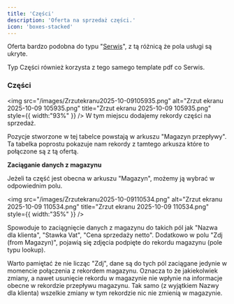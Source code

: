 ```yaml
---
title: 'Części'
description: 'Oferta na sprzedaż części.'
icon: 'boxes-stacked'
---
```


Oferta bardzo podobna do typu "[Serwis](/interfejsy/oferty/serwis)", z tą różnicą że pola usługi są ukryte.

Typ Części również korzysta z tego samego template pdf co Serwis.  

### Części

<img
  src="/images/Zrzutekranu2025-10-09105935.png"
  alt="Zrzut ekranu 2025-10-09 105935.png"
  title="Zrzut ekranu 2025-10-09 105935.png"
  style={{ width:"93%" }}
/>
W tym miejscu dodajemy rekordy części na sprzedaż.

Pozycje stworzone w tej tabelce powstają w arkuszu "Magazyn przepływy". Ta tabelka poprostu pokazuje nam rekordy z tamtego arkusza które to połączone są z tą ofertą.

**Zaciąganie danych z magazynu**

Jeżeli ta część jest obecna w arkuszu "Magazyn", możemy ją wybrać w odpowiednim polu.

<img
  src="/images/Zrzutekranu2025-10-09110534.png"
  alt="Zrzut ekranu 2025-10-09 110534.png"
  title="Zrzut ekranu 2025-10-09 110534.png"
  style={{ width:"35%" }}
/>

Spowoduje to zaciągnięcie danych z magazynu do takich pól jak "Nazwa dla klienta", "Stawka Vat", "Cena sprzedaży netto". Dodatkowo w polu "Zdj (from Magazyn)", pojawią się zdjęcia podpięte do rekordu magazynu (pole typu lookup).

Warto pamiętać że nie licząc "Zdj", dane są do tych pól zaciągane jedynie w momencie połączenia z rekordem magazynu. Oznacza to że jakiekolwiek zmiany, a nawet usunięcie rekordu w magazynie nie wpłynie na informacje obecne w rekordzie przepływu magazynu. Tak samo (z wyjątkiem Nazwy dla klienta) wszelkie zmiany w tym rekordzie nic nie zmienią w magazynie.

